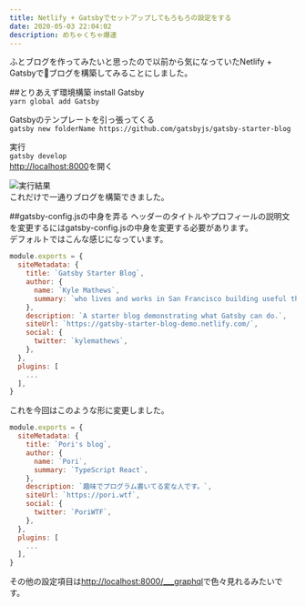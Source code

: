```yaml
---
title: Netlify + Gatsbyでセットアップしてもろもろの設定をする
date: 2020-05-03 22:04:02
description: めちゃくちゃ爆速
---
```


ふとブログを作ってみたいと思ったので以前から気になっていたNetlify + Gatsbyでブログを構築してみることにしました。

##とりあえず環境構築
install Gatsby  
`yarn global add Gatsby`

Gatsbyのテンプレートを引っ張ってくる  
`gatsby new folderName https://github.com/gatsbyjs/gatsby-starter-blog`

実行  
`gatsby develop`  
[http://localhost:8000](http://localhost:8000/)を開く

![実行結果](gatsby-first-develop.png)  
これだけで一通りブログを構築できました。

##gatsby-config.jsの中身を弄る
ヘッダーのタイトルやプロフィールの説明文を変更するにはgatsby-config.jsの中身を変更する必要があります。  
デフォルトではこんな感じになっています。  
```javascript
module.exports = {
  siteMetadata: {
    title: `Gatsby Starter Blog`,
    author: {
      name: `Kyle Mathews`,
      summary: `who lives and works in San Francisco building useful things.`,
    },
    description: `A starter blog demonstrating what Gatsby can do.`,
    siteUrl: `https://gatsby-starter-blog-demo.netlify.com/`,
    social: {
      twitter: `kylemathews`,
    },
  },
  plugins: [
    ...
  ],
}
```
これを今回はこのような形に変更しました。
```javascript
module.exports = {
  siteMetadata: {
    title: `Pori's blog`,
    author: {
      name: `Pori`,
      summary: `TypeScript React`,
    },
    description: `趣味でプログラム書いてる変な人です。`,
    siteUrl: `https://pori.wtf`,
    social: {
      twitter: `PoriWTF`,
    },
  },
  plugins: [
    ...
  ],
}
```
その他の設定項目は[http://localhost:8000/___graphql](http://localhost:8000/___graphql)で色々見れるみたいです。
